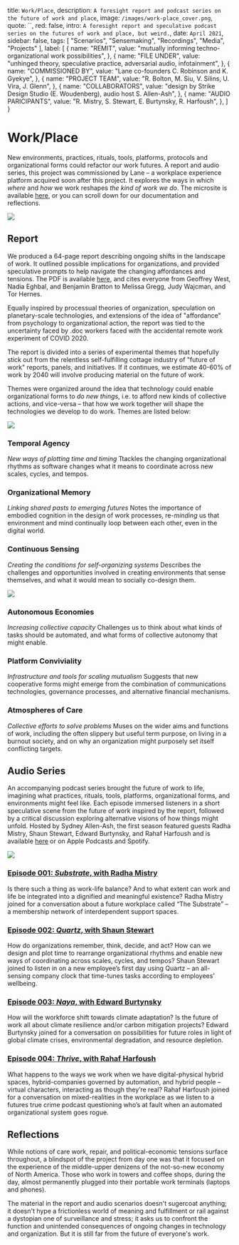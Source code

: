 
  title: `Work/Place`,
  description: `A foresight report and podcast series on the future of work and place`,
  image: `/images/work-place_cover.png`,
  quote: ``,
  red: false,
  intro: `A foresight report and speculative podcast series on the futures of work and place, but weird.`,
  date: `April 2021`,
  sidebar: false,
  tags: [
    "Scenarios",
    "Sensemaking",
    "Recordings",
    "Media",
    "Projects"
  ],
  label: [
    {
      name: "REMIT",
      value: "mutually informing techno-organizational work possibilities",
      },
    {
      name: "FILE UNDER",
      value: "unhinged theory, speculative practice, adversarial audio, infotainment",
      },
    {
      name: "COMMISSIONED BY",
      value: "Lane co-founders C. Robinson and K. Gyekye",
      },
    {
      name: "PROJECT TEAM",
      value: "R. Bolton, M. Siu, V. Silins, U. Vira, J. Glenn",
      },
    {
      name: "COLLABORATORS",
      value: "design by Strike Design Studio (E. Woudenberg), audio host S. Allen-Ash",
      },
    {
      name: "AUDIO PARICIPANTS",
      value: "R. Mistry, S. Stewart, E. Burtynsky, R. Harfoush",
    },
  ]
}


# Work/Place

New environments, practices, rituals, tools, platforms, protocols and organizational forms could refactor our work futures. A report and audio series, this project was commissioned by Lane – a workplace experience platform acquired soon after this project. It explores the ways in which _where_ and _how_ we work reshapes _the kind of work we do_. The microsite is available [here](https://www.workplace.show/), or you can scroll down for our documentation and reflections.

<Label meta={meta} />

![](/images/work-place_cover.png)

## Report

We produced a 64-page report describing ongoing shifts in the landscape of work. It outlined possible implications for organizations, and provided speculative prompts to help navigate the changing affordances and tensions. The PDF is available [here](https://assets.website-files.com/607494f4196af2355640d3cf/608949256c18731cc5c57c5d_Refactoring-Work-Futures.pdf), and cites everyone from Geoffrey West, Nadia Eghbal, and Benjamin Bratton to Melissa Gregg, Judy Wajcman, and Tor Hernes. 

Equally inspired by processual theories of organization, speculation on planetary-scale technologies, and extensions of the idea of "affordance" from psychology to organizational action, the report was tied to the uncertainty faced by .doc workers faced with the accidental remote work experiment of COVID 2020. 

The report is divided into a series of experimental themes that hopefully stick out from the relentless self-fulfilling cottage industry of "future of work" reports, panels, and initiatives. If it continues, we estimate 40-60% of work by 2040 will involve producing material on the future of work. 

Themes were organized around the idea that technology could enable organizational forms to _do new things_, i.e. to afford new kinds of collective actions, and vice-versa – that how we work together will shape the technologies we develop to do work. Themes are listed below:

![](/images/work-place_themes1.png)

### Temporal Agency
_New ways of plotting time and timing_
Ttackles the changing organizational rhythms as software changes what it means to coordinate across new scales, cycles, and tempos.

### Organizational Memory
_Linking shared pasts to emerging futures_
Notes the importance of embodied cognition in the design of work processes, re-_minding_ us that environment and mind continually loop between each other, even in the digital world.

### Continuous Sensing
_Creating the conditions for self-organizing systems_
Describes the challenges and opportunities involved in creating environments that sense themselves, and what it would mean to socially co-design them.

![](/images/work-place_themes2.png)

### Autonomous Economies
_Increasing collective capacity_
Challenges us to think about what kinds of tasks should be automated, and what forms of collective autonomy that might enable.

### Platform Conviviality
_Infrastructure and tools for scaling mutualism_
Suggests that new cooperative forms might emerge from the combination of communications technologies, governance processes, and alternative financial mechanisms.

### Atmospheres of Care 
_Collective efforts to solve problems_
Muses on the wider aims and functions of work, including the often slippery but useful term purpose, on living in a burnout society, and on why an organization might purposely set itself conflicting targets.


## Audio Series

An accompanying podcast series brought the future of work to life, imagining what practices, rituals, tools, platforms, organizational forms, and environments might feel like.  Each episode immersed listeners in a short speculative scene from the future of work inspired by the report, followed by a critical discussion exploring alternative visions of how things might unfold. Hosted by Sydney Allen-Ash, the first season featured guests Radha Mistry, Shaun Stewart, Edward Burtynsky, and Rahaf Harfoush and is available [here](https://www.workplace.show/episodes) or on Apple Podcasts and Spotify.

![](/images/work-place_podcasts.png)

### [Episode 001: _Substrate_, with Radha Mistry](https://www.workplace.show/episodes/episode-001)
Is there such a thing as work-life balance? And to what extent can work and life be integrated into a dignified and meaningful existence? Radha Mistry joined for a conversation about a future workplace called “The Substrate” – a membership network of interdependent support spaces.

### [Episode 002: _Quartz_, with Shaun Stewart](https://www.workplace.show/episodes/episode-002)
How do organizations remember, think, decide, and act? How can we design and plot time to rearrange organizational rhythms and enable new ways of coordinating across scales, cycles, and tempos? Shaun Stewart joined to listen in on a new employee’s first day using Quartz – an all-sensing company clock that time-tunes tasks according to employees’ wellbeing.

### [Episode 003: _Naya_, with Edward Burtynsky](https://www.workplace.show/episodes/episode-003)
How will the workforce shift towards climate adaptation? Is the future of work all about climate resilience and/or carbon mitigation projects? Edward Burtynsky joined for a conversation on possibilities for future roles in light of global climate crises, environmental degradation, and resource depletion.

### [Episode 004: _Thrive_, with Rahaf Harfoush](https://www.workplace.show/episodes/episode-004)
What happens to the ways we work when we have digital-physical hybrid spaces, hybrid-companies governed by automation, and hybrid people – virtual characters, interacting as though they’re real? Rahaf Harfoush joined for a conversation on mixed-realities in the workplace as we listen to a futures true crime podcast questioning who’s at fault when an automated organizational system goes rogue.


## Reflections

While notions of care work, repair, and political-economic tensions surface throughout, a blindspot of the project from day one was that it focused on the experience of the middle-upper denizens of the not-so-new economy of North America. Those who work in towers and coffee shops, during the day, almost permanently plugged into their portable work terminals (laptops and phones). 

The material in the report and audio scenarios doesn't sugercoat anything; it doesn't hype a frictionless world of meaning and fulfillment or rail against a dystopian one of surveillance and stress; it asks us to confront the function and unintended consequences of ongoing changes in technology and organization. But it is still far from the future of everyone's work.


